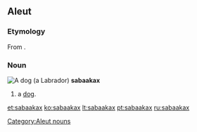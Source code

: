 ==Aleut==

===Etymology===
From {{etyl|ru|ale}} {{term|собака||dog|lang=ru}}.

===Noun===
[[Image:YellowLabradorLooking.jpg|thumb|A dog (a [[Labrador]])]]
'''sabaakax'''

# a [[dog]].

[[Category:Aleut nouns]]

[[et:sabaakax]]
[[ko:sabaakax]]
[[lt:sabaakax]]
[[pt:sabaakax]]
[[ru:sabaakax]]